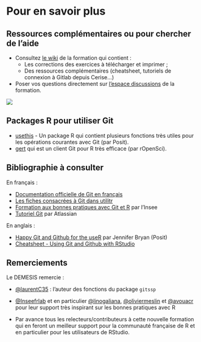 # Pour en savoir plus {.backgroundTitre}

## Ressources complémentaires ou pour chercher de l'aide

- Consultez [le wiki](https://github.com/SSM-Agriculture/formation-git/wiki) de la formation qui contient :
    - Les corrections des exercices à télécharger et imprimer ;
    - Des ressources complémentaires (cheatsheet, tutoriels de connexion à Gitlab depuis Cerise...)

- Poser vos questions directement sur [l'espace discussions](https://github.com/SSM-Agriculture/formation-git/discussions) de la formation.

![](img/discussions.png){fig-align="center"}

## Packages R pour utiliser Git

- [usethis](https://usethis.r-lib.org/reference/index.html#git-and-github) - Un package R 
qui contient plusieurs fonctions très utiles pour les opérations courantes avec Git (par Posit).  
- [gert](https://docs.ropensci.org/gert/) qui est un client Git pour R très efficace 
(par rOpenSci).  

## Bibliographie à consulter

En français :  

- [Documentation officielle de Git en français](https://git-scm.com/book/fr/v2/D%C3%A9marrage-rapide-Installation-de-Git)  
- [Les fiches consacrées à Git dans utilitr](https://www.book.utilitr.org/)  
- [Formation aux bonnes pratiques avec Git et R](https://inseefrlab.github.io/formation-bonnes-pratiques-git-R/) par l'Insee  
- [Tutoriel Git](https://www.atlassian.com/fr/git/tutorials) par Atlassian  

En anglais :  

- [Happy Git and Github for the useR](https://happygitwithr.com/) par Jennifer Bryan (Posit)  
- [Cheatsheet - Using Git and Github with RStudio](https://rstudio.github.io/cheatsheets/git-github.pdf)  

## Remerciements

Le DEMESIS remercie :

- [@laurentC35](https://github.com/laurentC35/) : l'auteur des fonctions du package `gitssp`
- [@Inseefrlab](https://github.com/InseeFrLab) et en particulier [@linogaliana](https://github.com/linogaliana), [@oliviermeslin](https://github.com/oliviermeslin) et [@avouacr](https://github.com/avouacr) pour leur support très inspirant sur les bonnes pratiques avec R

- Par avance tous les relecteurs/contributeurs à cette nouvelle formation qui en feront un meilleur support pour la communauté française de R et en particulier pour les utilisateurs de RStudio.

